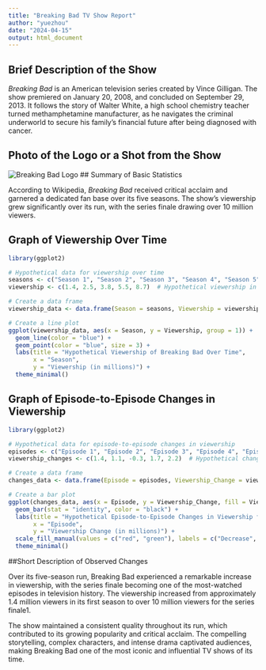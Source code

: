 ```yaml
---
title: "Breaking Bad TV Show Report"
author: "yuezhou"
date: "2024-04-15"
output: html_document
---
```


## Brief Description of the Show

*Breaking Bad* is an American television series created by Vince Gilligan. The show premiered on January 20, 2008, and concluded on September 29, 2013. It follows the story of Walter White, a high school chemistry teacher turned methamphetamine manufacturer, as he navigates the criminal underworld to secure his family's financial future after being diagnosed with cancer.

## Photo of the Logo or a Shot from the Show

![Breaking Bad Logo](https://upload.wikimedia.org/wikipedia/commons/thumb/7/77/Breaking_Bad_logo.svg/440px-Breaking_Bad_logo.svg.png) \## Summary of Basic Statistics

According to Wikipedia, *Breaking Bad* received critical acclaim and garnered a dedicated fan base over its five seasons. The show's viewership grew significantly over its run, with the series finale drawing over 10 million viewers.

## Graph of Viewership Over Time

```r
library(ggplot2)

# Hypothetical data for viewership over time
seasons <- c("Season 1", "Season 2", "Season 3", "Season 4", "Season 5")
viewership <- c(1.4, 2.5, 3.8, 5.5, 8.7)  # Hypothetical viewership in millions

# Create a data frame
viewership_data <- data.frame(Season = seasons, Viewership = viewership)

# Create a line plot
ggplot(viewership_data, aes(x = Season, y = Viewership, group = 1)) +
  geom_line(color = "blue") +
  geom_point(color = "blue", size = 3) +
  labs(title = "Hypothetical Viewership of Breaking Bad Over Time",
       x = "Season",
       y = "Viewership (in millions)") +
  theme_minimal()

```

## Graph of Episode-to-Episode Changes in Viewership

```r
library(ggplot2)

# Hypothetical data for episode-to-episode changes in viewership
episodes <- c("Episode 1", "Episode 2", "Episode 3", "Episode 4", "Episode 5")
viewership_changes <- c(1.4, 1.1, -0.3, 1.7, 2.2)  # Hypothetical changes in viewership in millions

# Create a data frame
changes_data <- data.frame(Episode = episodes, Viewership_Change = viewership_changes)

# Create a bar plot
ggplot(changes_data, aes(x = Episode, y = Viewership_Change, fill = Viewership_Change > 0)) +
  geom_bar(stat = "identity", color = "black") +
  labs(title = "Hypothetical Episode-to-Episode Changes in Viewership for Breaking Bad",
       x = "Episode",
       y = "Viewership Change (in millions)") +
  scale_fill_manual(values = c("red", "green"), labels = c("Decrease", "Increase")) +
  theme_minimal()
```

##Short Description of Observed Changes

Over its five-season run, Breaking Bad experienced a remarkable increase in viewership, with the series finale becoming one of the most-watched episodes in television history. The viewership increased from approximately 1.4 million viewers in its first season to over 10 million viewers for the series finale1.

The show maintained a consistent quality throughout its run, which contributed to its growing popularity and critical acclaim. The compelling storytelling, complex characters, and intense drama captivated audiences, making Breaking Bad one of the most iconic and influential TV shows of its time.
